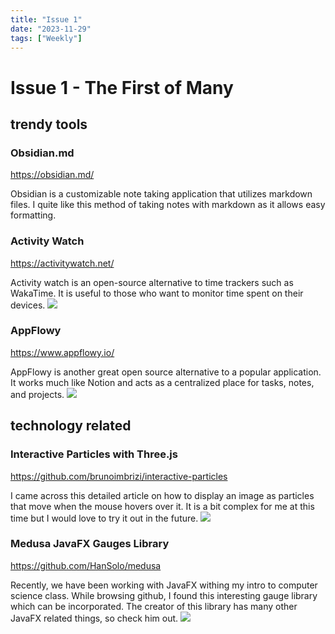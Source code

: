 ```yaml
---
title: "Issue 1"
date: "2023-11-29"
tags: ["Weekly"]
---
```

  
# Issue 1 - The First of Many 
  
## trendy tools  

### Obsidian.md
https://obsidian.md/

Obsidian is a customizable note taking application that utilizes markdown files. I quite like this method of taking notes with markdown as it allows easy formatting. 

[<CustomImage src="https://raw.githubusercontent.com/michael-kudrik/BlogPosts/main/images/ObsidianExample.png" alt="Image of Obsidian Application"/>]: #

### Activity Watch
https://activitywatch.net/

Activity watch is an open-source alternative to time trackers such as WakaTime. It is useful to those who want to monitor time spent on their devices. 
![](https://activitywatch.net/img/screenshots/screenshot-v0.8.0b9-timeline.png)

### AppFlowy
https://www.appflowy.io/

AppFlowy is another great open source alternative to a popular application. It works much like Notion and acts as a centralized place for tasks, notes, and projects. 
![](https://www.appflowy.io/_next/image?url=https%3A%2F%2Fd3uafhn8yrvdfn.cloudfront.net%2Fwebsite%2Fproduction%2F_next%2Fstatic%2Fmedia%2Fdesktop.d93f3d0b.png&w=3840&q=75)

## technology related

### Interactive Particles with Three.js
https://github.com/brunoimbrizi/interactive-particles

I came across this detailed article on how to display an image as particles that move when the mouse hovers over it. It is a bit complex for me at this time but I would love to try it out in the future. 
![](https://user-images.githubusercontent.com/880280/51060802-de702c00-15e8-11e9-9bff-58b02dc284a3.jpg)

### Medusa JavaFX Gauges Library
https://github.com/HanSolo/medusa

Recently, we have been working with JavaFX withing my intro to computer science class. While browsing github, I found this interesting gauge library which can be incorporated. The creator of this library has many other JavaFX related things, so check him out.
![](https://github.com/HanSolo/Medusa/raw/master/Overview.png?raw=true)

